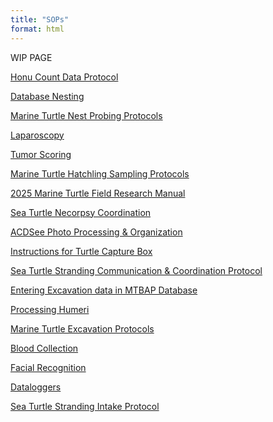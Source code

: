 ```yaml
---
title: "SOPs"
format: html
---
```


WIP PAGE

[Honu Count Data Protocol](https://docs.google.com/document/d/1uZfmYNalu5zGVWvRlkEi2rBLu58McFhFzK4mxDFt-GA/edit?tab=t.0)

[Database Nesting](https://docs.google.com/document/d/1gjnaHegDWCLaDhuljlOvvn8bk-Pvmrww6oEOBIcF_ZQ/edit?tab=t.0)

[Marine Turtle Nest Probing Protocols](https://docs.google.com/document/d/1uwN9JQ_nuuXtkl_eFIMoW5zIkW87yBf-/edit)

[Laparoscopy](https://docs.google.com/document/d/1qIq40jDvs2qIT-xPicYdL1NhyD2X-Qfvg-DyzYpW4uw/edit?tab=t.0)

[Tumor Scoring](https://docs.google.com/document/d/1eJ196ENHRCdLi2xSscxfbS17hG-rcFHxjAcqvbrW0so/edit?tab=t.0)

[Marine Turtle Hatchling Sampling Protocols](https://docs.google.com/document/d/1nR6vaJA1jI6AH8qn3dMnAjuN3gv1JOB3/edit)

[2025 Marine Turtle Field Research Manual](https://docs.google.com/document/d/1Y872yJlu62dvjkCeobu9P0QEPV0BhpBKfdPuW4Ll49k/edit?tab=t.0)

[Sea Turtle Necorpsy Coordination](https://docs.google.com/document/d/1fibIFvzBLYmghDQt6agLeEwZykzbRtR3rXSlhFW8hjg/edit?tab=t.0)

[ACDSee Photo Processing & Organization](https://docs.google.com/document/d/1he1RJR_QbCZ0yHOzgHJVohnfpbVu1U6UOkoFP6MDKlM/edit?tab=t.0)

[Instructions for Turtle Capture Box](https://docs.google.com/document/d/1aUnTikSxbZ3MWk6nviODJNt_OHIUq1jo/edit)

[Sea Turtle Stranding Communication & Coordination Protocol](https://docs.google.com/document/d/1Xc5bxxBqIzvRwAaNPlyPkz5i4YcZ8mNkUUPG1o1zEfg/edit?tab=t.0)

[Entering Excavation data in MTBAP Database](https://docs.google.com/document/d/1HkDlQpIXiYrrlFMPkxKBbmK4kpSplZnyj4NmGKfPXOw/edit?tab=t.0#heading=h.gk2n7gmqemro)

[Processing Humeri](https://docs.google.com/document/d/1RdzdFwgW_9HrDVUfZViKBmYVifkIoGUm/edit)

[Marine Turtle Excavation Protocols](https://docs.google.com/document/d/143xNUouMSboRwuWR9Vmy5i2DUN36E_ELpjDeoYn7ISA/edit?tab=t.0)

[Blood Collection](https://docs.google.com/document/d/175WWs7nJCbN4vPVtJ-kJ28JzwAph7M1LrqqlMm62uHs/edit?tab=t.0)

[Facial Recognition](https://docs.google.com/document/d/1l8qrhz6Bk3yL9UdzOML5Kq6yWj2Uctlq/edit)

[Dataloggers](https://docs.google.com/document/d/1ynFezkG-cvH0R0TGrZk1fzvn9kIorCsAH4-W8IstSOU/edit?tab=t.0)

[Sea Turtle Stranding Intake Protocol](https://docs.google.com/document/d/16YFKdGMvC1_uAe6_Mt_uUjqMjciuFYJ3b35NssjJBBw/edit?tab=t.0)


